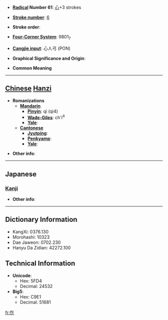 * '''[[Wiktionary:Chinese radical index| Radical]] Number 61''': [[Wiktionary:Chinese radical index 心|心]]+3 strokes

* '''[[Wiktionary:Chinese total strokes index|Stroke number]]''': [[Wiktionary:Chinese total strokes index 6|6]]

* '''Stroke order''': 

* '''[[Wiktionary:Chinese four corner index|Four-Corner System]]''': 9801<sub>7</sub>

* '''[[Wiktionary:Chinese Cangjie index|Cangjie input]]''': 心人弓 (PON)

* '''Graphical Significance and Origin''': 

* '''Common Meaning'''

----

== [[Chinese]] [[Hanzi]] ==

* '''Romanizations'''
** '''[[Mandarin]]'''
*** '''[[Pinyin]]''': qì (qi4)
*** '''[[Wade-Giles]]''': ch'i<sup>4</sup>
*** '''[[Yale]]''': 
** '''[[Cantonese]]'''
*** '''[[Jyutping]]''':
*** '''[[Penkyamp]]''': 
*** '''[[Yale]]''': 

* '''Other info''': 

----

==Japanese==
===[[Kanji]]===
{{kanji|on readings=[[きつ]] (kitsu), [[こち]] (kochi), [[ぎつ]] (gitsu), [[ごち]] (gochi), [[き]] (ki)
|kun readings=[[よろこぶ]] (yorokobu)
}}

* '''Other info''':  

----

== Dictionary Information ==

* KangXi: 0376.130
* Morohashi: 10323
* Dae Jaweon: 0702.230
* Hanyu Da Zidian: 42272.100

== Technical Information ==

* '''Unicode''':
** Hex: 5FD4
** Decimal: 24532
* '''Big5''':
** Hex: C9E1
** Decimal: 51681

[[fr:忔]]
